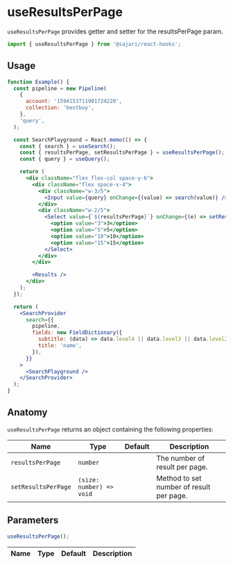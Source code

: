 
<SEO title="useResultsPerPage" description="useResultsPerPage provides getter/setter for the resultsPerPage param." />

# useResultsPerPage

`useResultsPerPage` provides getter and setter for the resultsPerPage param.

```js
import { useResultsPerPage } from '@sajari/react-hooks';
```

## Usage

```jsx
function Example() {
  const pipeline = new Pipeline(
    {
      account: '1594153711901724220',
      collection: 'bestbuy',
    },
    'query',
  );

  const SearchPlayground = React.memo(() => {
    const { search } = useSearch();
    const { resultsPerPage, setResultsPerPage } = useResultsPerPage();
    const { query } = useQuery();

    return (
      <div className="flex flex-col space-y-6">
        <div className="flex space-x-4">
          <div className="w-3/5">
            <Input value={query} onChange={(value) => search(value)} />
          </div>
          <div className="w-2/5">
            <Select value={`${resultsPerPage}`} onChange={(e) => setResultsPerPage(parseInt(e.target.value), 10)}>
              <option value="3">3</option>
              <option value="5">5</option>
              <option value="10">10</option>
              <option value="15">15</option>
            </Select>
          </div>
        </div>

        <Results />
      </div>
    );
  });

  return (
    <SearchProvider
      search={{
        pipeline,
        fields: new FieldDictionary({
          subtitle: (data) => data.level4 || data.level3 || data.level2 || data.level1 || data.brand,
          title: 'name',
        }),
      }}
    >
      <SearchPlayground />
    </SearchProvider>
  );
}
```

## Anatomy

`useResultsPerPage` returns an object containing the following properties:

| Name                | Type                     | Default | Description                              |
| ------------------- | ------------------------ | ------- | ---------------------------------------- |
| `resultsPerPage`    | `number`                 |         | The number of result per page.           |
| `setResultsPerPage` | `(size: number) => void` |         | Method to set number of result per page. |

## Parameters

```js
useResultsPerPage();
```

| Name | Type | Default | Description |
| ---- | ---- | ------- | ----------- |

